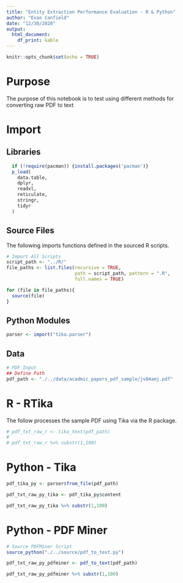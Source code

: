```yaml
---
title: "Entity Extraction Performance Evaluation - R & Python"
author: "Evan Canfield"
date: "12/30/2020"
output:
  html_document:
    df_print: kable
---
```


```r
knitr::opts_chunk$set(echo = TRUE)
```

# Purpose
The purpose of this notebook is to test using different methods for converting raw PDF to text

# Import
## Libraries
```r
  if (!require(pacman)) {install.packages('pacman')}
  p_load(
    data.table,
    dplyr,
    readxl,
    reticulate,
    stringr,
    tidyr
  )
```

## Source Files
The following imports functions defined in the sourced R scripts.
```r
# Import All Scripts
script_path <- "../R/"
file_paths <- list.files(recursive = TRUE, 
                         path = script_path, pattern = ".R", 
                         full.names = TRUE)

for (file in file_paths){
  source(file)
}
```

## Python Modules
```r
parser <- import("tika.parser")

```

## Data
```r
# PDF Input
## Define Path
pdf_path <- "./../data/acadmic_papers_pdf_sample/jv04amj.pdf"
```

# R - RTika
The follow processes the sample PDF using Tika via the R package.
```r
# pdf_txt_raw_r <- tika_text(pdf_path)
# 
# pdf_txt_raw_r %>% substr(1,100)
```

# Python - Tika
```r
pdf_tika_py <- parser$from_file(pdf_path)

pdf_txt_raw_py_tika <- pdf_tika_py$content

pdf_txt_raw_py_tika %>% substr(1,100)
```

# Python - PDF Miner

```r
# Source PDFMiner Script
source_python("./../source/pdf_to_text.py")

pdf_txt_raw_py_pdfminer <- pdf_to_text(pdf_path)

pdf_txt_raw_py_pdfminer %>% substr(1,100)
```

